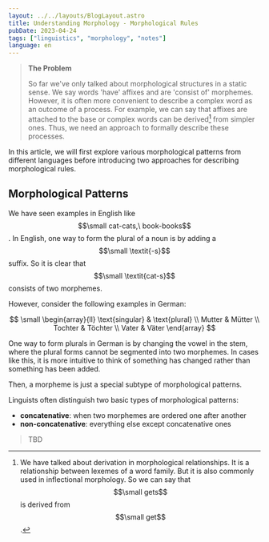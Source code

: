```yaml
---
layout: ../../layouts/BlogLayout.astro
title: Understanding Morphology - Morphological Rules
pubDate: 2023-04-24
tags: ["linguistics", "morphology", "notes"]
language: en
---
```


> **The Problem**
>
> So far we've only talked about morphological structures in a static sense. We say words 'have' affixes and are 'consist of' morphemes. However, it is often more convenient to describe a complex word as an outcome of a process. For example, we can say that affixes are attached to the base or complex words can be derived[^1] from simpler ones. Thus, we need an approach to formally describe these processes.

In this article, we will first explore various morphological patterns from different languages before introducing two approaches for describing morphological rules.

## Morphological Patterns

We have seen examples in English like $$\small cat-cats,\ book-books$$. In English, one way to form the plural of a noun is by adding a $$\small \textit{-s}$$ suffix. So it is clear that $$\small \textit{cat-s}$$ consists of two morphemes.

However, consider the following examples in German:

$$
\small
\begin{array}{ll}
  \text{singular} & \text{plural} \\
  Mutter & Mütter \\
  Tochter & Töchter \\
  Vater & Väter
\end{array}
$$

One way to form plurals in German is by changing the vowel in the stem, where the plural forms cannot be segmented into two morphemes. In cases like this, it is more intuitive to think of something has changed rather than something has been added.

Then, a morpheme is just a special subtype of morphological patterns.

Linguists often distinguish two basic types of morphological patterns:

- **concatenative**: when two morphemes are ordered one after another
- **non-concatenative**: everything else except concatenative ones

> TBD

[^1]: We have talked about derivation in morphological relationships. It is a relationship between lexemes of a word family. But it is also commonly used in inflectional morphology. So we can say that $$\small gets$$ is derived from $$\small get$$.
